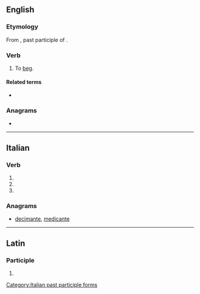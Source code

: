 ==English==

===Etymology===
From {{etyl|la|en}} {{lena}} {{m|la|mendicatus}}, past participle of {{m|la|mendicare||to beg}}.

===Verb===
{{en-verb|mendicat}}

# {{lb|en|ambitransitive}} To [[beg]].
#: {{rfquotek|Johnson}}

====Related terms====
* {{l|en|mendicant}}

{{Webster 1913}}

===Anagrams===
* {{anagrams|en|Camdenite|meditance|mentacide}}

----

==Italian==

===Verb===
{{head|it|verb form}}

# {{inflection of|mendicare||2|p|pres|indc|lang=it}}
# {{inflection of|mendicare||2|p|impr|lang=it}}
# {{feminine plural of|mendicato|lang=it}}

===Anagrams===
* [[decimante#Italian|decimante]], [[medicante#Italian|medicante]]

[[Category:Italian past participle forms]]

----

==Latin==

===Participle===
{{la-part-form|mendīcāte}}

# {{inflection of|mendīcātus||voc|m|s|lang=la}}